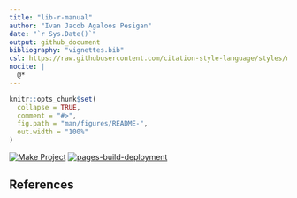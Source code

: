 ```yaml
---
title: "lib-r-manual"
author: "Ivan Jacob Agaloos Pesigan"
date: "`r Sys.Date()`"
output: github_document
bibliography: "vignettes.bib"
csl: https://raw.githubusercontent.com/citation-style-language/styles/master/apa.csl
nocite: |
  @*
---
```


<!-- README.md is generated from .setup/readme/README.Rmd. Please edit that file -->

```r
knitr::opts_chunk$set(
  collapse = TRUE,
  comment = "#>",
  fig.path = "man/figures/README-",
  out.width = "100%"
)
```

<!-- badges: start -->
[![Make Project](https://github.com/ijapesigan/lib-r-manual/actions/workflows/make.yml/badge.svg)](https://github.com/ijapesigan/lib-r-manual/actions/workflows/make.yml)
[![pages-build-deployment](https://github.com/ijapesigan/lib-r-manual/actions/workflows/pages/pages-build-deployment/badge.svg)](https://github.com/ijapesigan/lib-r-manual/actions/workflows/pages/pages-build-deployment)
<!-- badges: end -->

## References
